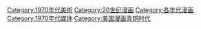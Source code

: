 [[Category:1970年代美術|Category:1970年代美術]]
[[Category:20世纪漫画|Category:20世纪漫画]]
[[Category:各年代漫画|Category:各年代漫画]]
[[Category:1970年代媒体|Category:1970年代媒体]]
[[Category:美国漫画青铜时代|Category:美国漫画青铜时代]]